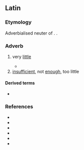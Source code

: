 ==Latin==

===Etymology===
Adverbialised neuter of {{m|la|parvus}}. {{doublet|la|parvum}}.

===Adverb===
{{la-adv|parum|minus|minimē}}

# very [[little]]
#: {{uxi|la|parum {{l|la|est}}|t=It/that is not sufficient}}
#* {{Q|la|[[w:Seneca_the_Younger|Seneca Iunior]]|[[w:Epistulae Morales ad Lucilium|Epistulae Morales ad Lucilium]]|quote=Nōn quī '''parum''' habet, sed quī plūs cupit, pauper est|t= Not who has '''little''', but who wants more, is poor}}
# [[insufficient]], not [[enough]], too little

====Derived terms====
* {{l|la|parumper}}

===References===
* {{R:L&S}}
* {{R:Elementary Lewis}}
* {{R:la:Olivetti|lemma=PARUM100}}
* {{R:du Cange}}
* {{R:Gaffiot}}
* {{R:M&A}}
{{C|la|Size}}